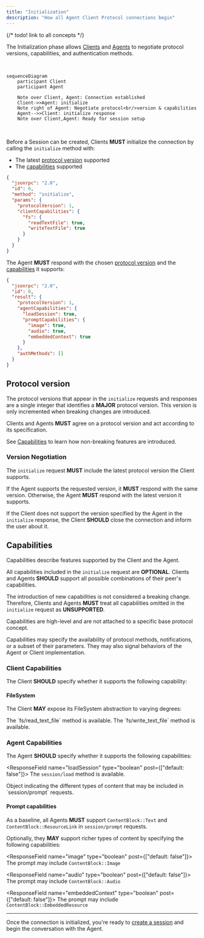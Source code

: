 ```yaml
---
title: "Initialization"
description: "How all Agent Client Protocol connections begin"
---
```


{/* todo! link to all concepts */}

The Initialization phase allows [Clients](./overview#client) and [Agents](./overview#agent) to negotiate protocol versions, capabilities, and authentication methods.

<br />

```mermaid
sequenceDiagram
    participant Client
    participant Agent

    Note over Client, Agent: Connection established
    Client->>Agent: initialize
    Note right of Agent: Negotiate protocol<br/>version & capabilities
    Agent-->>Client: initialize response
    Note over Client,Agent: Ready for session setup
```

<br />

Before a Session can be created, Clients **MUST** initialize the connection by calling the `initialize` method with:

- The latest [protocol version](#protocol-version) supported
- The [capabilities](#client-capabilities) supported

```json
{
  "jsonrpc": "2.0",
  "id": 0,
  "method": "initialize",
  "params": {
    "protocolVersion": 1,
    "clientCapabilities": {
      "fs": {
        "readTextFile": true,
        "writeTextFile": true
      }
    }
  }
}
```

The Agent **MUST** respond with the chosen [protocol version](#protocol-version) and the [capabilities](#agent-capabilities) it supports:

```json
{
  "jsonrpc": "2.0",
  "id": 0,
  "result": {
    "protocolVersion": 1,
    "agentCapabilities": {
      "loadSession": true,
      "promptCapabilities": {
        "image": true,
        "audio": true,
        "embeddedContext": true
      }
    },
    "authMethods": []
  }
}
```

## Protocol version

The protocol versions that appear in the `initialize` requests and responses are a single integer that identifies a **MAJOR** protocol version. This version is only incremented when breaking changes are introduced.

Clients and Agents **MUST** agree on a protocol version and act according to its specification.

See [Capabilities](#capabilities) to learn how non-breaking features are introduced.

### Version Negotiation

The `initialize` request **MUST** include the latest protocol version the Client supports.

If the Agent supports the requested version, it **MUST** respond with the same version. Otherwise, the Agent **MUST** respond with the latest version it supports.

If the Client does not support the version specified by the Agent in the `initialize` response, the Client **SHOULD** close the connection and inform the user about it.

## Capabilities

Capabilities describe features supported by the Client and the Agent.

All capabilities included in the `initialize` request are **OPTIONAL**. Clients and Agents **SHOULD** support all possible combinations of their peer's capabilities.

The introduction of new capabilities is not considered a breaking change. Therefore, Clients and Agents **MUST** treat all capabilities omitted in the `initialize` request as **UNSUPPORTED**.

Capabilities are high-level and are not attached to a specific base protocol concept.

Capabilities may specify the availability of protocol methods, notifications, or a subset of their parameters. They may also signal behaviors of the Agent or Client implementation.

### Client Capabilities

The Client **SHOULD** specify whether it supports the following capability:

#### FileSystem

The Client **MAY** expose its FileSystem abstraction to varying degrees:

<ParamField path="readTextFile" type="boolean">
  The `fs/read_text_file` method is available.
</ParamField>

<ParamField path="writeTextFile" type="boolean">
  The `fs/write_text_file` method is available.
</ParamField>

### Agent Capabilities

The Agent **SHOULD** specify whether it supports the following capabilities:

<ResponseField name="loadSession" type="boolean" post={["default: false"]}>
  The `session/load` method is available.
</ResponseField>

<ResponseField name="promptCapabilities" type="PromptCapabilities Object">
  Object indicating the different types of content that may be included in
  `session/prompt` requests.
</ResponseField>

#### Prompt capabilities

As a baseline, all Agents **MUST** support `ContentBlock::Text` and `ContentBlock::ResourceLink` in `session/prompt` requests.

Optionally, they **MAY** support richer types of content by specifying the following capabilities:

<ResponseField name="image" type="boolean" post={["default: false"]}>
  The prompt may include `ContentBlock::Image`
</ResponseField>

<ResponseField name="audio" type="boolean" post={["default: false"]}>
  The prompt may include `ContentBlock::Audio`
</ResponseField>

<ResponseField name="embeddedContext" type="boolean" post={["default: false"]}>
  The prompt may include `ContentBlock::EmbeddedResource`
</ResponseField>

---

Once the connection is initialized, you're ready to [create a session](./session-setup) and begin the conversation with the Agent.
